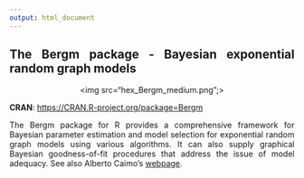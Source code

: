 ```yaml
---
output: html_document
---
```


<link rel="stylesheet" href="styles.css" type="text/css">

<!-- Global site tag (gtag.js) - Google Analytics -->
<script async src="https://www.googletagmanager.com/gtag/js?id=UA-51103728-2"></script>
<script>
  window.dataLayer = window.dataLayer || [];
  function gtag(){dataLayer.push(arguments);}
  gtag('js', new Date());

  gtag('config', 'UA-51103728-2');
</script>

<style>
body {
text-align: justify}
</style>

## The Bergm package - Bayesian exponential random graph models

<p align="center">
<img src="hex_Bergm_medium.png";>
</p>


**CRAN**: <https://CRAN.R-project.org/package=Bergm>

The Bergm package for R provides a comprehensive framework for Bayesian parameter estimation and model selection for exponential random graph models using various algorithms. It can also supply graphical Bayesian goodness-of-fit procedures that address the issue of model adequacy. See also Alberto Caimo's [webpage](https://acaimo.github.io).
